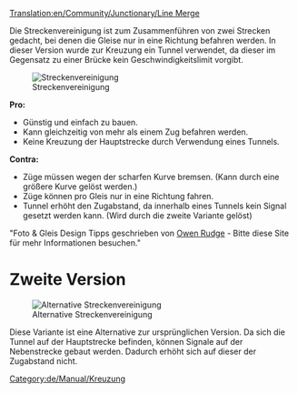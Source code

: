 [[Translation:en/Community/Junctionary/Line Merge]]
{{de/Community/Junctionary/Kreuzungsmenü}}

Die Streckenvereinigung ist zum Zusammenführen von zwei Strecken gedacht, bei denen die Gleise nur in eine Richtung befahren werden. In dieser Version wurde zur Kreuzung ein Tunnel verwendet, da dieser im Gegensatz zu einer Brücke kein Geschwindigkeitslimit vorgibt.

[[File:en/Community/Junctionary/3way trackmerge.png|none|frame|Streckenvereinigung]]

'''Pro:'''

*Günstig und einfach zu bauen.
*Kann gleichzeitig von mehr als einem Zug befahren werden.
*Keine Kreuzung der Hauptstrecke durch Verwendung eines Tunnels.


'''Contra:'''

*Züge müssen wegen der scharfen Kurve bremsen. (Kann durch eine größere Kurve gelöst werden.)
*Züge können pro Gleis nur in eine Richtung fahren.
*Tunnel erhöht den Zugabstand, da innerhalb eines Tunnels kein Signal gesetzt werden kann. (Wird durch die zweite Variante gelöst)


"Foto & Gleis Design Tipps geschrieben von [http://www.owenrudge.net/TT/ Owen Rudge] - Bitte diese Site für mehr Informationen besuchen."

=Zweite Version=
[[File:en/Community/Junctionary/3way trackmerge2.png|none|frame|Alternative Streckenvereinigung]]

Diese Variante ist eine Alternative zur ursprünglichen Version. Da sich die Tunnel auf der Hauptstrecke befinden, können Signale auf der Nebenstrecke gebaut werden. Dadurch erhöht sich auf dieser der Zugabstand nicht.

[[Category:de/Manual/Kreuzung]]